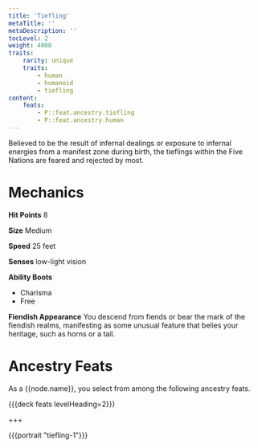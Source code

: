 ```yaml
---
title: 'Tiefling'
metaTitle: ''
metaDescription: ''
tocLevel: 2
weight: 4000
traits:
    rarity: unique
    traits:
        - human
        - humanoid
        - tiefling
content:
    feats:
        - P::feat.ancestry.tiefling
        - P::feat.ancestry.human
---
```


Believed to be the result of infernal dealings or exposure to infernal energies from a manifest zone during birth, the tieflings within the Five Nations are feared and rejected by most.

# Mechanics

**Hit Points** 8

**Size** Medium

**Speed** 25 feet

**Senses** low-light vision

**Ability Boots**

-   Charisma
-   Free

**Fiendish Appearance** You descend from fiends or bear the mark of the fiendish realms, manifesting as some unusual feature that belies your heritage, such as horns or a tail.

# Ancestry Feats

As a {{node.name}}, you select from among the following ancestry feats.

{{{deck feats levelHeading=2}}}

+++

{{{portrait "tiefling-1"}}}